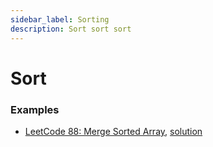 ```yaml
---
sidebar_label: Sorting
description: Sort sort sort
---
```


# Sort


### Examples
- [LeetCode 88: Merge Sorted Array](LC-88-Merge-Sorted-Array), [solution](https://github.com/tu-learnspace/algorithms/blob/main/01-Dynamic-Array-%26-String/LC-88-Merge-Sorted-Array.py)
